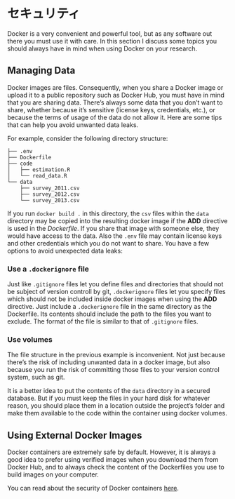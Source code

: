 # セキュリティ

Docker is a very convenient and powerful tool, but as any software out there you must use it with care. In this section I discuss some topics you should always have in mind when using Docker on your research.

## Managing Data

Docker images are files. Consequently, when you share a Docker image or upload it to a public repository such as Docker Hub, you must have in mind that you are sharing data. There's always some data that you don't want to share, whether because it's sensitive (license keys, credentials, etc.), or because the terms of usage of the data do not allow it. Here are some tips that can help you avoid unwanted data leaks.

For example, consider the following directory structure:

```
├── .env
├── Dockerfile
├── code
│   ├── estimation.R
│   └── read_data.R
└── data
    ├── survey_2011.csv
    ├── survey_2012.csv
    └── survey_2013.csv
```

If you run `docker build .` in this directory, the `csv` files within the `data` directory may be copied into the resulting docker image if the **ADD** directive is used in the *Dockerfile*. If you share that image with someone else, they would have access to the data. Also the `.env` file may contain license keys and other credentials which you do not want to share. You have a few options to avoid unexpected data leaks:

### Use a `.dockerignore` file
Just like `.gitignore` files let you define files and directories that should not be subject of version controll by git, `.dockerignore` files let you specify files which should not be included inside docker images when using the **ADD** directive. Just include a `.dockerignore` file in the same directory as the Dockerfile. Its contents should include the path to the files you want to exclude. The format of the file is similar to that of `.gitignore` files.

### Use volumes

The file structure in the previous example is inconvenient. Not just because there's the risk of including unwanted data in a docker image, but also because you run the risk of committing those files to your version control system, such as git.

It is a better idea to put the contents of the `data` directory in a secured database. But if you must keep the files in your hard disk for whatever reason, you should place them in a location outside the project's folder and make them available to the code within the container using docker volumes.


## Using External Docker Images

Docker containers are extremely safe by default. However, it is always a good idea to prefer using verified images when you download them from Docker Hub, and to always check the content of the Dockerfiles you use to build images on your computer.

You can read about the security of Docker containers [here](https://docs.docker.jp/engine/security/security.html).


